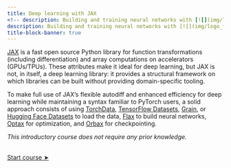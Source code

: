 ```yaml
---
title: Deep learning with JAX
<!-- description: Building and training neural networks with [![](img/logo_flax.png){width="1.4em" fig-alt="noshadow"}](https://github.com/google/flax) -->
description: Building and training neural networks with [![](img/logo_flax.png){width="1.4em" fig-alt="noshadow"}](https://github.com/google/flax)
title-block-banner: true
---
```


:::{.topdef}

[JAX](https://github.com/google/jax) is a fast open source Python library for function transformations (including differentiation) and array computations on accelerators (GPUs/TPUs). These attributes make it ideal for deep learning, but JAX is not, in itself, a deep learning library: it provides a structural framework on which libraries can be built without providing domain-specific tooling.

To make full use of JAX's flexible autodiff and enhanced efficiency for deep learning while maintaining a syntax familiar to PyTorch users, a solid approach consists of using [TorchData](https://github.com/pytorch/data), [TensorFlow Datasets](https://github.com/tensorflow/datasets), [Grain](https://github.com/google/grain), or [Hugging Face Datasets](https://github.com/huggingface/datasets) to load the data, [Flax](https://github.com/google/flax) to build neural networks, [Optax](https://github.com/google-deepmind/optax) for optimization, and [Orbax](https://github.com/google/orbax) for checkpointing.

*This introductory course does not require any prior knowledge.*

:::

<br>
[[Start course ➤](jxai/fl_jax.qmd)]{.topinline}
